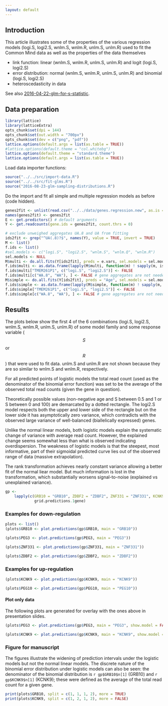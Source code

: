 ```yaml
---
layout: default
---
```


## Introduction

This article illustrates some of the properties of the various regression models (logi.S, logi2.S, wnlm.S, wnlm.R, unlm.S, unlm.R) used to fit the Common Mind data as well as the properties of the data themselves

* link function: linear (wnlm.S, wnlm.R, unlm.S, unlm.R) and logit (logi.S, logi2.S)
* error distribution: normal (wnlm.S, wnlm.R, unlm.S, unlm.R) and binomial (logi.S, logi2.S)
* heteroscedasticity in data

See also [2016-04-22-glm-for-s-statistic]({{ site.baseurl }}{% post_url /projects/monoallelic-brain/2016-04-22-glm-for-s-statistic %}).

## Data preparation

```r
library(lattice)
library(latticeExtra)
opts_chunk$set(dpi = 144)
opts_chunk$set(out.width = "700px")
opts_chunk$set(dev = c("png", "pdf"))
lattice.options(default.args = list(as.table = TRUE))
#lattice.options(default.theme = "col.whitebg")
lattice.options(default.theme = "standard.theme")
lattice.options(default.args = list(as.table = TRUE))
```

Load data importer functions:
```r
source("../../src/import-data.R")
source("../../src/fit-glms.R")
source("2016-08-23-glm-sampling-distributions.R")
```

Do the import and fit all simple and multiple regression models as before (code hidden).

```r
genes2fit <- unlist(read.csv("../../data/genes.regression.new", as.is = TRUE))
names(genes2fit) <- genes2fit
E <- get.predictors() # default arguments
Y <- get.readcounts(gene.ids = genes2fit, count.thrs = 0)
```

```r
# exclude unweighed aggregates UA.8 and UA from fitting
ids2fit <- grep("^UA(.8)?$", names(Y), value = TRUE, invert = TRUE)
M <- list()
f.ids <- list()
#sel.models <- c("logi.S", "logi2.S", "wnlm.S", "wnlm.Q", "wnlm.R")
sel.models <- NULL
M$multi <- do.all.fits(Y[ids2fit], preds = e.vars, sel.models = sel.models)
f.ids$multi <- as.data.frame(lapply(M$multi, function(m) ! sapply(m, is.null)))
f.ids$multi["TMEM261P1", c("logi.S", "logi2.S")] <- FALSE
f.ids$multi[c("WA.8", "WA"), ] <- FALSE # gene aggregates are not needed here
M$simple <- do.all.fits(Y[ids2fit], preds = "Age", sel.models = sel.models)
f.ids$simple <- as.data.frame(lapply(M$simple, function(m) ! sapply(m, is.null)))
f.ids$simple["TMEM261P1", c("logi.S", "logi2.S")] <- FALSE
f.ids$simple[c("WA.8", "WA"), ] <- FALSE # gene aggregates are not needed here
```

## Results

The plots below show the first 4 of the 6 combinations (logi.S, logi2.S, wnlm.S, wnlm.R, unlm.S, unlm.R) of some model family and some response variable ($$S$$ or $$R$$) that were used to fit data.  unlm.S and unlm.R are not shown because they are so similar to wnlm.S and wnlm.R, respectively.

For all predicted points of logistic models the total read count (used as the denominator of the binomial error function) was set to be the average of the observed total read counts (given the gene in question).

Theoretically possible values (non-negative age and S between 0.5 and 1 or S between 0 and 100) are demarcated by a dotted rectangle.  The logi2.S model respects both the upper and lower side of the rectangle but on the lower side it has asymptotically zero variance, which contradicts with the observed large variance of well-balanced (biallelically expressed) genes.

Unlike the normal linear models, both logistic models explain the systematic change of variance with average read count.  However, the explained change seems somewhat less than what is observed indicating overdispersion.  The weakness of logistic models is that the steepest, most informative, part of their sigmoidal predicted curve lies out of the observed range of data (massive extrapolation).

The rank transformation achieves nearly constant variance allowing a better fit of the normal liear model.  But much information is lost in the transformation, which substantially worsens signal-to-noise (explained vs unexplained variance).

```r
gp <- 
    lapply(c(GRB10 = "GRB10", ZDBF2 = "ZDBF2", ZNF331 = "ZNF331", KCNK9 = "KCNK9", PEG3 = "PEG3", PEG10 = "PEG10"),
             grid.predictions.1gene)
```

### Examples for down-regulation

```r
plots <- list()
(plots$GRB10 <- plot.predictions(gp$GRB10, main = "GRB10"))
```

```r
(plots$PEG3 <- plot.predictions(gp$PEG3, main = "PEG3"))
```

```r
(plots$ZNF331 <- plot.predictions(gp$ZNF331, main = "ZNF331"))
```

```r
(plots$ZDBF2 <- plot.predictions(gp$ZDBF2, main = "ZDBF2"))
```

### Examples for up-regulation

```r
(plots$KCNK9 <- plot.predictions(gp$KCNK9, main = "KCNK9"))
```

```r
(plots$PEG10 <- plot.predictions(gp$PEG10, main = "PEG10"))
```

#### Plot only data

The following plots are generated for overlay with the ones above in presentation slides.

```r
(plots$PEG3 <- plot.predictions(gp$PEG3, main = "PEG3", show.model = FALSE))
```

```r
(plots$KCNK9 <- plot.predictions(gp$KCNK9, main = "KCNK9", show.model = FALSE))
```

### Figure for manuscript

The figures illustrate the widening of prediction intervals under the logistic models but not the normal linear models.  The discrete nature of the binomial error distribution under logistic models can also be seen: the denominator of the binomial distribution is `r gp$GRB10$n[1]` (GRB10) and `r gp$KCNK9$n[1]`  (KCNK9); these were defined as the average of the total read count for a given gene.

```r
print(plots$GRB10, split = c(1, 1, 1, 2), more = TRUE)
print(plots$KCNK9, split = c(1, 2, 1, 2), more = FALSE)
```
